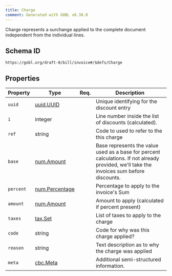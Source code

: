 ```yaml
---
title: Charge
comment: Generated with GOBL v0.38.0
---
```


Charge represents a surchange applied to the complete document independent from the individual lines.

## Schema ID

`https://gobl.org/draft-0/bill/invoice#/$defs/Charge`

## Properties

| Property  | Type                                      | Req. | Description                                                                                                                               |
|-----------|-------------------------------------------|------|-------------------------------------------------------------------------------------------------------------------------------------------|
| `uuid`    | [uuid.UUID](/draft-0/uuid/uuid)           |      | Unique identifying for the discount entry                                                                                                 |
| `i`       | integer                                   |      | Line number inside the list of discounts (calculated).                                                                                    |
| `ref`     | string                                    |      | Code to used to refer to the this charge                                                                                                  |
| `base`    | [num.Amount](/draft-0/num/amount)         |      | Base represents the value used as a base for percent calculations. If not already provided, we'll take the invoices sum before discounts. |
| `percent` | [num.Percentage](/draft-0/num/percentage) |      | Percentage to apply to the invoice's Sum                                                                                                  |
| `amount`  | [num.Amount](/draft-0/num/amount)         |      | Amount to apply (calculated if percent present)                                                                                           |
| `taxes`   | [tax.Set](/draft-0/tax/set)               |      | List of taxes to apply to the charge                                                                                                      |
| `code`    | string                                    |      | Code for why was this charge applied?                                                                                                     |
| `reason`  | string                                    |      | Text description as to why the charge was applied                                                                                         |
| `meta`    | [cbc.Meta](/draft-0/cbc/meta)             |      | Additional semi-structured information.                                                                                                   |

